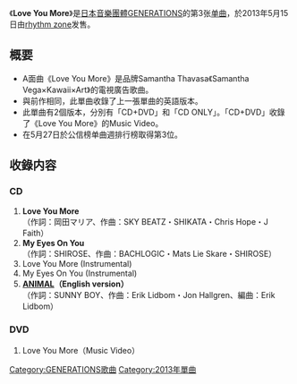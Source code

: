 {{unreferenced|time=2014-12-12T01:35:10+00:00}}
{{Infobox Single
| Name           = Love You More
| Cover          = 
| Artist         = [[GENERATIONS_from_EXILE_TRIBE|GENERATIONS]]
| Album          = [[GENERATIONS_(GENERATIONS專輯)|GENERATIONS]]
| A-side         = Love You More
| B-side         = My Eyes On You<br/>ANIMAL（English version）
| Released       = 2013年5月15日
| Format         = [[單曲|單曲]]
| Recorded       = 2013年<br/>{{JPN}}
| Genre          = [[J-POP|J-POP]]
| Lenght         =
| Label          = [[rhythm_zone|rhythm zone]]
| Writer         = 
| Producer       = 
| Certification  = 
| Chart position = * 週間最高排名第3位<small>（[[Oricon公信榜|Oricon]]）</small>
| Last single    = [[ANIMAL|ANIMAL]]<br/>（2013年）
| This single    = '''Love You More'''<br/>（2013年）
| Next single    = [[HOT_SHOT|HOT SHOT]]<br/>（2013年）
| Misc           =
}}

《'''Love You More'''》是[[日本|日本]][[音樂團體|音樂團體]][[GENERATIONS_from_EXILE_TRIBE|GENERATIONS]]的第3张[[单曲|单曲]]，於2013年5月15日由[[rhythm_zone|rhythm zone]]发售。

== 概要 ==
* A面曲《Love You More》是品牌Samantha Thavasa《Samantha Vega×Kawaii×Art》的電視廣告歌曲。
* 與前作相同，此單曲收錄了上一張單曲的英語版本。
* 此單曲有2個版本，分別有「CD+DVD」和「CD ONLY」。「CD+DVD」收錄了《Love You More》的Music Video。
* 在5月27日於公信榜单曲週排行榜取得第3位。

== 收錄内容 ==
===CD===
# '''Love You More'''<br/>（作詞：岡田マリア、作曲：SKY BEATZ・SHIKATA・Chris Hope・J Faith）
# '''My Eyes On You'''<br/>（作詞：SHIROSE、作曲：BACHLOGIC・Mats Lie Skare・SHIROSE）
# Love You More (Instrumental)
# My Eyes On You (Instrumental)
# '''[[ANIMAL|ANIMAL]]（English version）'''<br/>（作詞：SUNNY BOY、作曲：Erik Lidbom・Jon Hallgren、編曲：Erik Lidbom）

===DVD===
# Love You More（Music Video）




{{GENERATIONS from EXILE TRIBE}}

{{DEFAULTSORT:Love You More}}
[[Category:GENERATIONS歌曲|Category:GENERATIONS歌曲]]
[[Category:2013年單曲|Category:2013年單曲]]